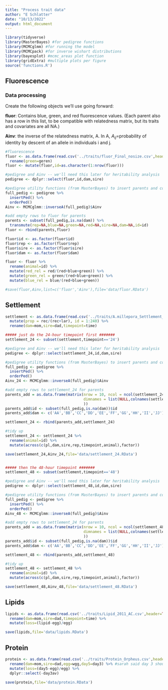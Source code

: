 ```yaml
---
title: "Process trait data"
author: "E Schlatter"
date: "10/13/2022"
output: html_document
---
```


```r
library(tidyverse)
library(MasterBayes) #for pedigree functions
library(MCMCglmm) #for running the model
library(MCMCpack) #for inverse wishart distributions
library(bayesplot) #mcmc_areas plot function
library(gridExtra) #multiple plots per figure
source('functions.R')
```


## Fluorescence

### Data processing

Create the following objects we'll use going forward:

$\textbf{fluor}$: Contains blue, green, and red fluorescence values. (Each parent also has a row in this list, to be compatible with relatedness matrix, but its traits and covariates are all NA.)

$\textbf{Ainv}$: the inverse of the relatedness matrix, A. In A, $A_{ij}=$probability of identity by descent of an allele in individuals i and j.

```r
#fluorescence
fluor <- as.data.frame(read.csv('../traits/fluor_Final_nosize.csv',header=TRUE)) %>%
  rename(green=geren)
fluor <- mutate(fluor,id=as.character(1:nrow(fluor)))

#pedigree and Ainv -- we'll need this later for heritability analysis
pedigree <- dplyr::select(fluor,id,dam,sire)

#pedigree utility functions (from MasterBayes) to insert parents and correctly order, and create Ainv
full_pedig <- pedigree %>%
  insertPed() %>%
  orderPed()
Ainv <- MCMCglmm::inverseA(full_pedig)$Ainv

#add empty rows to fluor for parents
parents <- subset(full_pedig,is.na(dam)) %>%
  transmute(rep=NA,blue=NA,green=NA,red=NA,sire=NA,dam=NA,id=id)
fluor <- rbind(parents,fluor)

fluor$id <- as.factor(fluor$id)
fluor$rep <- as.factor(fluor$rep)
fluor$sire <- as.factor(fluor$sire)
fluor$dam <- as.factor(fluor$dam)

fluor <- fluor %>% 
  rename(animal=id) %>%
  mutate(red_rel = red/(red+blue+green)) %>%
  mutate(green_rel = green/(red+blue+green)) %>%
  mutate(blue_rel = blue/(red+blue+green))

#save(fluor,Ainv,list=c('fluor','Ainv'),file='data/fluor.RData')
```




## Settlement

```r
settlement <- as.data.frame(read.csv('../traits/A.millepora_Settlement_2011.csv',header=TRUE)) %>%
  mutate(prop = rec/(rec+lar), id = 1:240) %>%
  rename(dam=mom,sire=dad,timepoint=time)

##### just do the 24-hour timepoint first #######
settlement_24 <- subset(settlement,timepoint=='24')

#pedigree and Ainv -- we'll need this later for heritability analysis
pedigree <- dplyr::select(settlement_24,id,dam,sire)

#pedigree utility functions (from MasterBayes) to insert parents and correctly order, and create Ainv
full_pedig <- pedigree %>%
  insertPed() %>%
  orderPed()
Ainv_24 <- MCMCglmm::inverseA(full_pedig)$Ainv

#add empty rows to settlement_24 for parents
parents_add = as.data.frame(matrix(nrow = 10, ncol = ncol(settlement_24),
                                   dimnames = list(NULL,colnames(settlement_24))
                                   ))
parents_add$id <- subset(full_pedig,is.na(dam))$id
parents_add$dam <- c('AA','BB','CC','DD','EE','FF','GG','HH','II','JJ') #If we treat dam as fixed, then MCMCglmm needs a dam assigned to each individual in the dataset, even the parents. We'll add dummy variables in for them. This is ok, since the parents' rows don't get used anyway (they don't have phenotype data).

settlement_24 <- rbind(parents_add,settlement_24)

#tidy up
settlement_24 <- settlement_24 %>%
  rename(animal=id) %>%
  mutate(across(c(pl,dam,sire,rep,timepoint,animal),factor))

save(settlement_24,Ainv_24,file='data/settlement_24.RData')


##### then the 48-hour timepoint #######
settlement_48 <- subset(settlement,timepoint=='48')

#pedigree and Ainv -- we'll need this later for heritability analysis
pedigree <- dplyr::select(settlement_48,id,dam,sire)

#pedigree utility functions (from MasterBayes) to insert parents and correctly order, and create Ainv
full_pedig <- pedigree %>%
  insertPed() %>%
  orderPed()
Ainv_48 <- MCMCglmm::inverseA(full_pedig)$Ainv

#add empty rows to settlement_24 for parents
parents_add = as.data.frame(matrix(nrow = 10, ncol = ncol(settlement_48),
                                   dimnames = list(NULL,colnames(settlement_48))
                                   ))
parents_add$id <- subset(full_pedig,is.na(dam))$id
parents_add$dam <- c('AA','BB','CC','DD','EE','FF','GG','HH','II','JJ') #If we treat dam as fixed, then MCMCglmm needs a dam assigned to each individual in the dataset, even the parents. We'll add dummy variables in for them. This is ok, since the parents' rows don't get used anyway (they don't have phenotype data).

settlement_48 <- rbind(parents_add,settlement_48)

#tidy up
settlement_48 <- settlement_48 %>%
  rename(animal=id) %>%
  mutate(across(c(pl,dam,sire,rep,timepoint,animal),factor))

save(settlement_48,Ainv_48,file='data/settlement_48.RData')
```


## Lipids

```r

lipids <- as.data.frame(read.csv('../traits/Lipid_2011_AC.csv',header=TRUE)) %>%
  rename(dam=mom,sire=dad,timepoint=time) %>%
  mutate(loss=(lipid-egg)/egg)

save(lipids,file='data/lipids.RData')
```

## Protein

```r

protein <- as.data.frame(read.csv('../traits/Protein_Orpheus.csv',header=TRUE)) %>%
  rename(dam=mom,sire=dad,egg=wgg,day5=day3) %>% #sarah said day 3 should be day 5
  mutate(loss=(day5-egg)/egg) %>%
  dplyr::select(-day3av)

save(protein,file='data/protein.RData')
```